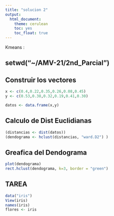 ```yaml
---
title: "solucion 2"
output:
  html_document:
    theme: cerulean
    toc: yes
    toc_float: true 
---
```


Kmeans : 

##  setwd("~/AMV-21/2nd_Parcial")


## Construir los vectores

```r

x <- c(0.4,0.22,0.35,0.26,0.08,0.45)
y <- c(0.53,0.38,0.32,0.19,0.41,0.30)

datos <- data.frame(x,y)
```


## Calculo de Dist Euclidianas

```r
(distancias <- dist(datos))
(dendograma <- hclust(distancias, "ward.D2") )
```

## Greafica del Dendograma

```r
plot(dendograma)
rect.hclust(dendograma, k=3, border = "green")
```

## TAREA

```r
data("iris")
View(iris)
names(iris)
flores <- iris
```




